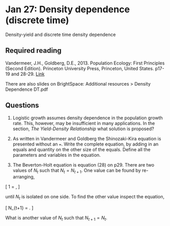 # Jan 27: Density dependence (discrete time)

Density-yield and discrete time density dependence

## Required reading
Vandermeer, J.H., Goldberg, D.E., 2013. Population Ecology: First Principles (Second Edition). Princeton University Press, Princeton, United States. p17-19 and 28-29. [Link](https://ebookcentral-proquest-com.qe2a-proxy.mun.ca/lib/mun/detail.action?docID=1205619)

There are also slides on BrightSpace: Additional resources > Density Dependence DT.pdf

## Questions

1. Logistic growth assumes density dependence in the population growth rate. This, however, may be insufficient in many applications. In the section, _The Yield-Density Relationship_ what solution is proposed?

2. As written in Vandermeer and Goldberg the Shinozaki-Kira equation is presented without an `=`. Write the complete equation, by adding in an equals and quantity on the other size of the equals. Define all the parameters and variables in the equation.

3. The Beverton-Holt equation is equation (28) on p29. There are two values of $N_t$ such that $N_t = N_{t+1}$. One value can be found by re-arranging,

\[
1 = \frac{\lambda}{1+\alpha N_t},
\]

until $N_t$ is isolated on one side. To find the other value inspect the equation,

\[
N_{t+1} = \frac{\lambda N_t}{1+\alpha N_t}.
\]

What is another value of $N_t$ such that $N_{t+1}=N_t$.
